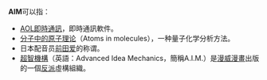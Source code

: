 '''AIM'''可以指：
*[[AOL即時通訊|AOL即時通訊]]，即時通訊軟件。
*[[分子中的原子理论|分子中的原子理论]]（Atoms in molecules），一种量子化学分析方法。
*日本配音员[[前田愛_(配音員)|前田爱]]的称谓。
*[[超智機構|超智機構]]（英語：Advanced Idea Mechanics，簡稱A.I.M.）是[[漫威漫畫|漫威漫畫]]出版的一個[[反派|反派]]虛構組織。


{{消歧义|Cat=三字拉丁字母缩写消歧义}}